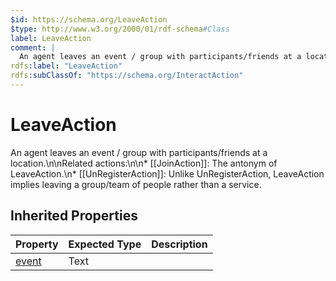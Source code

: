 ```yaml
---
$id: https://schema.org/LeaveAction
$type: http://www.w3.org/2000/01/rdf-schema#Class
label: LeaveAction
comment: |
  An agent leaves an event / group with participants/friends at a location.\n\nRelated actions:\n\n* [[JoinAction]]: The antonym of LeaveAction.\n* [[UnRegisterAction]]: Unlike UnRegisterAction, LeaveAction implies leaving a group/team of people rather than a service.
rdfs:label: "LeaveAction"
rdfs:subClassOf: "https://schema.org/InteractAction"
---
```


# LeaveAction

An agent leaves an event / group with participants/friends at a location.\n\nRelated actions:\n\n* [[JoinAction]]: The antonym of LeaveAction.\n* [[UnRegisterAction]]: Unlike UnRegisterAction, LeaveAction implies leaving a group/team of people rather than a service.

## Inherited Properties

| Property | Expected Type | Description |
| --- | --- | --- |
| [event](https://schema.org/event) | Text |  |

